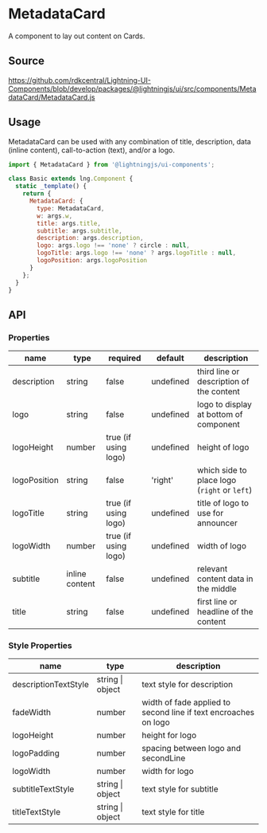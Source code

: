 ﻿<!--
  Copyright 2023 Comcast Cable Communications Management, LLC

  Licensed under the Apache License, Version 2.0 (the "License");
  you may not use this file except in compliance with the License.
  You may obtain a copy of the License at

  http://www.apache.org/licenses/LICENSE-2.0

  Unless required by applicable law or agreed to in writing, software
  distributed under the License is distributed on an "AS IS" BASIS,
  WITHOUT WARRANTIES OR CONDITIONS OF ANY KIND, either express or implied.
  See the License for the specific language governing permissions and
  limitations under the License.

  SPDX-License-Identifier: Apache-2.0
-->


# MetadataCard

A component to lay out content on Cards.

## Source

https://github.com/rdkcentral/Lightning-UI-Components/blob/develop/packages/@lightningjs/ui/src/components/MetadataCard/MetadataCard.js

## Usage

MetadataCard can be used with any combination of title, description, data (inline content), call-to-action (text), and/or a logo.

```js
import { MetadataCard } from '@lightningjs/ui-components';

class Basic extends lng.Component {
  static _template() {
    return {
      MetadataCard: {
        type: MetadataCard,
        w: args.w,
        title: args.title,
        subtitle: args.subtitle,
        description: args.description,
        logo: args.logo !== 'none' ? circle : null,
        logoTitle: args.logo !== 'none' ? args.logoTitle : null,
        logoPosition: args.logoPosition
      }
    };
  }
}
```

<Canvas>
  <Story id="metadata-metadatacard--metadata-card" />
</Canvas>

## API

### Properties

| name         | type           | required             | default   | description                                  |
| ------------ | -------------- | -------------------- | --------- | -------------------------------------------- |
| description  | string         | false                | undefined | third line or description of the content     |
| logo         | string         | false                | undefined | logo to display at bottom of component       |
| logoHeight   | number         | true (if using logo) | undefined | height of logo                               |
| logoPosition | string         | false                | 'right'   | which side to place logo (`right` or `left`) |
| logoTitle    | string         | true (if using logo) | undefined | title of logo to use for announcer           |
| logoWidth    | number         | true (if using logo) | undefined | width of logo                                |
| subtitle     | inline content | false                | undefined | relevant content data in the middle          |
| title        | string         | false                | undefined | first line or headline of the content        |

### Style Properties

| name                 | type             | description                                                     |
| -------------------- | ---------------- | --------------------------------------------------------------- |
| descriptionTextStyle | string \| object | text style for description                                      |
| fadeWidth            | number           | width of fade applied to second line if text encroaches on logo |
| logoHeight           | number           | height for logo                                                 |
| logoPadding          | number           | spacing between logo and secondLine                             |
| logoWidth            | number           | width for logo                                                  |
| subtitleTextStyle    | string \| object | text style for subtitle                                         |
| titleTextStyle       | string \| object | text style for title                                            |
